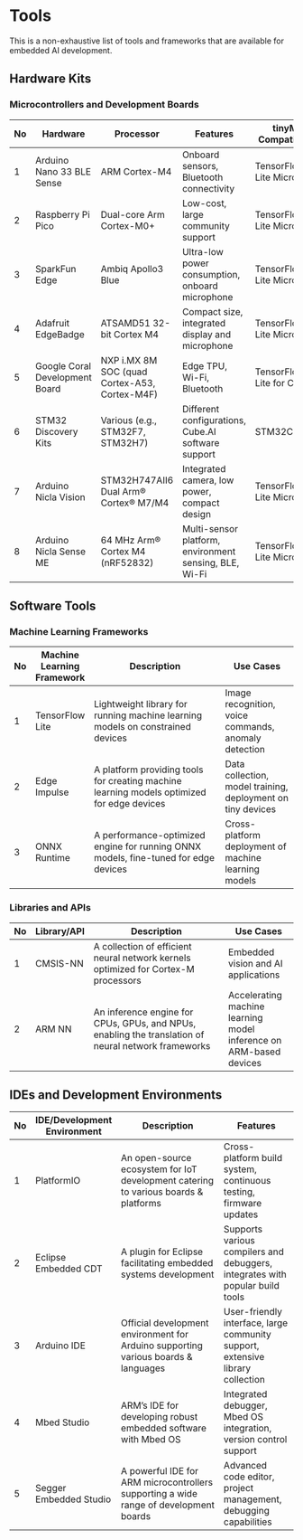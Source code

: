 # Tools {.appendix}

This is a non-exhaustive list of tools and frameworks that are available for embedded AI development.

## Hardware Kits

### **Microcontrollers and Development Boards**

| No | Hardware                  | Processor                      | Features                                                | tinyML Compatibility                            |
|----|------------------------------|--------------------------------|---------------------------------------------------------|-------------------------------------------------|
| 1  | Arduino Nano 33 BLE Sense   | ARM Cortex-M4                  | Onboard sensors, Bluetooth connectivity                | TensorFlow Lite Micro                           |
| 2  | Raspberry Pi Pico            | Dual-core Arm Cortex-M0+       | Low-cost, large community support                      | TensorFlow Lite Micro                           |
| 3  | SparkFun Edge                | Ambiq Apollo3 Blue             | Ultra-low power consumption, onboard microphone       | TensorFlow Lite Micro                           |
| 4  | Adafruit EdgeBadge           | ATSAMD51 32-bit Cortex M4      | Compact size, integrated display and microphone       | TensorFlow Lite Micro                           |
| 5  | Google Coral Development Board | NXP i.MX 8M SOC (quad Cortex-A53, Cortex-M4F) | Edge TPU, Wi-Fi, Bluetooth | TensorFlow Lite for Coral                       |
| 6  | STM32 Discovery Kits        | Various (e.g., STM32F7, STM32H7) | Different configurations, Cube.AI software support   | STM32Cube.AI                                    |
| 7  | Arduino Nicla Vision         | STM32H747AII6 Dual Arm® Cortex® M7/M4 | Integrated camera, low power, compact design          | TensorFlow Lite Micro      |
| 8  | Arduino Nicla Sense ME       | 64 MHz Arm® Cortex M4 (nRF52832) | Multi-sensor platform, environment sensing, BLE, Wi-Fi| TensorFlow Lite Micro|

## Software Tools

### **Machine Learning Frameworks**

| No | Machine Learning Framework | Description                                                                    | Use Cases                                |
|----|---------------------------|--------------------------------------------------------------------------------|------------------------------------------|
| 1  | TensorFlow Lite           | Lightweight library for running machine learning models on constrained devices | Image recognition, voice commands, anomaly detection |
| 2  | Edge Impulse             | A platform providing tools for creating machine learning models optimized for edge devices | Data collection, model training, deployment on tiny devices |
| 3  | ONNX Runtime             | A performance-optimized engine for running ONNX models, fine-tuned for edge devices | Cross-platform deployment of machine learning models |


### **Libraries and APIs**

| No | Library/API | Description                                                                                          | Use Cases                                |
|----|-------------|------------------------------------------------------------------------------------------------------|------------------------------------------|
| 1  | CMSIS-NN    | A collection of efficient neural network kernels optimized for Cortex-M processors                   | Embedded vision and AI applications     |
| 2  | ARM NN      | An inference engine for CPUs, GPUs, and NPUs, enabling the translation of neural network frameworks  | Accelerating machine learning model inference on ARM-based devices |

## IDEs and Development Environments

| No | IDE/Development Environment  | Description                                                                        | Features                                           |
|----|------------------------------|------------------------------------------------------------------------------------|----------------------------------------------------|
| 1  | PlatformIO                   | An open-source ecosystem for IoT development catering to various boards & platforms | Cross-platform build system, continuous testing, firmware updates |
| 2  | Eclipse Embedded CDT         | A plugin for Eclipse facilitating embedded systems development                      | Supports various compilers and debuggers, integrates with popular build tools |
| 3  | Arduino IDE                  | Official development environment for Arduino supporting various boards & languages | User-friendly interface, large community support, extensive library collection |
| 4  | Mbed Studio                  | ARM’s IDE for developing robust embedded software with Mbed OS                     | Integrated debugger, Mbed OS integration, version control support |
| 5  | Segger Embedded Studio      | A powerful IDE for ARM microcontrollers supporting a wide range of development boards | Advanced code editor, project management, debugging capabilities |
